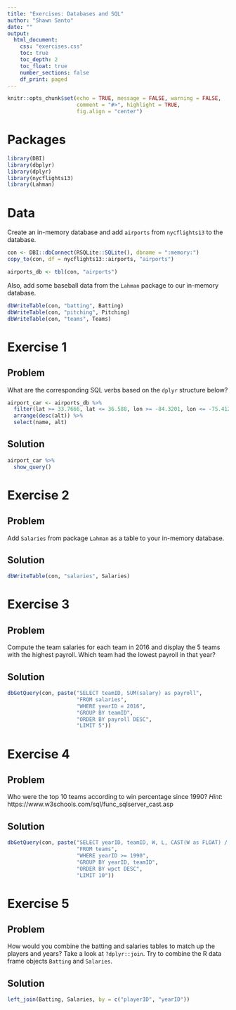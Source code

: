 ```yaml
---
title: "Exercises: Databases and SQL"
author: "Shawn Santo"
date: ""
output: 
  html_document:
    css: "exercises.css"
    toc: true
    toc_depth: 2
    toc_float: true
    number_sections: false
    df_print: paged
---
```


```r
knitr::opts_chunk$set(echo = TRUE, message = FALSE, warning = FALSE,
                      comment = "#>", highlight = TRUE,
                      fig.align = "center")
```

# Packages

```r
library(DBI)
library(dbplyr)
library(dplyr)
library(nycflights13)
library(Lahman)
```

# Data

Create an in-memory database and add `airports` from `nycflights13` to the
database.

```r
con <- DBI::dbConnect(RSQLite::SQLite(), dbname = ":memory:")
copy_to(con, df = nycflights13::airports, "airports")
```

```r
airports_db <- tbl(con, "airports")
```

Also, add some baseball data from the `Lahman` package to our 
in-memory database.

```r
dbWriteTable(con, "batting", Batting)
dbWriteTable(con, "pitching", Pitching)
dbWriteTable(con, "teams", Teams)
```

# Exercise 1 {.tabset .tabset-fade .tabset-pills}

## Problem

What are the corresponding SQL verbs based on the `dplyr` structure below?

```r
airport_car <- airports_db %>% 
  filter(lat >= 33.7666, lat <= 36.588, lon >= -84.3201, lon <= -75.4129) %>% 
  arrange(desc(alt)) %>% 
  select(name, alt)
```

## Solution

```r
airport_car %>% 
  show_query()
```

# Exercise 2 {.tabset .tabset-fade .tabset-pills}

## Problem

Add `Salaries` from package `Lahman` as a table to your in-memory database.

## Solution

```r
dbWriteTable(con, "salaries", Salaries)
```

# Exercise 3 {.tabset .tabset-fade .tabset-pills}

## Problem

Compute the team salaries for each team in 2016 and display the 5 teams with
the highest payroll. Which team had the lowest payroll in that year?

## Solution

```r
dbGetQuery(con, paste("SELECT teamID, SUM(salary) as payroll",
                      "FROM salaries",
                      "WHERE yearID = 2016",
                      "GROUP BY teamID",
                      "ORDER BY payroll DESC",
                      "LIMIT 5"))
```

# Exercise 4 {.tabset .tabset-fade .tabset-pills}

## Problem

Who were the top 10 teams according to win percentage since 1990? *Hint*:
https://www.w3schools.com/sql/func_sqlserver_cast.asp
   
## Solution

```r
dbGetQuery(con, paste("SELECT yearID, teamID, W, L, CAST(W as FLOAT) / G as wpct", 
                      "FROM teams",
                      "WHERE yearID >= 1990",
                      "GROUP BY yearID, teamID",
                      "ORDER BY wpct DESC",
                      "LIMIT 10"))
```

# Exercise 5 {.tabset .tabset-fade .tabset-pills}

## Problem

How would you combine the batting and salaries tables to match up the players
and years? Take a look at `?dplyr::join`. Try to combine the R data frame 
objects `Batting` and `Salaries`.

## Solution

```r
left_join(Batting, Salaries, by = c("playerID", "yearID"))
```

